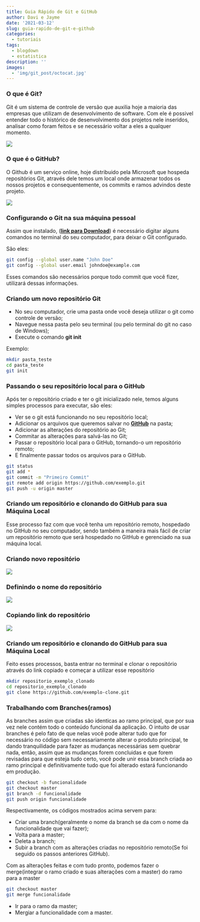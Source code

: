 ```yaml
---
title: Guia Rápido de Git e GitHub
author: Davi e Jayme
date: '2021-03-12'
slug: guia-rapido-de-git-e-github
categories:
  - tutoriais
tags:
  - blogdown
  - estatistica
description: ''
images:
  - 'img/git_post/octocat.jpg'
---
```

### O que é Git?

 Git é um sistema de controle de versão que auxilia hoje a maioria das empresas que utilizam de desenvolvimento de software. Com ele é possivel entender todo o histórico de desenvolvimento dos projetos nele inseridos, analisar como foram feitos e se necessário voltar a eles a qualquer momento.
 
 ![](/blog/2021-03-12-guia-rapido-de-git-e-github_files/git.png)
 
### O que é o GitHub?

 O Github é um serviço online, hoje distribuido pela Microsoft que hospeda repositórios Git, através dele temos um local onde armazenar todos os nossos projetos e consequentemente, os commits e ramos advindos deste projeto.
 
![](/blog/2021-03-12-guia-rapido-de-git-e-github_files/github.png)
 
### Configurando o Git na sua máquina pessoal

Assim que instalado, (**[link para Download](https://git-scm.com/downloads)**) é necessário digitar alguns comandos no terminal do seu computador, para deixar o Git configurado.

São eles:

```bash
git config --global user.name "John Doe"
git config --global user.email johndoe@example.com
```

Esses comandos são necessários porque todo commit que você fizer, utilizará dessas informações.

### Criando um novo repositório Git

- No seu computador, crie uma pasta onde você deseja utilizar o git como controle de versão;
- Navegue nessa pasta pelo seu terminal (ou pelo terminal do git no caso de Windows);
- Execute o comando **git init**

Exemplo:

```bash
mkdir pasta_teste
cd pasta_teste
git init
```

### Passando o seu repositório local para o GitHub

Após ter o repositório criado e ter o git inicializado nele, temos alguns simples processos para executar, são eles:

- Ver se o git está funcionando no seu repositório local;
- Adicionar os arquivos que queremos salvar no **[GitHub](https://github.com)** na pasta;
- Adicionar as alterações do repositório ao Git;
- Commitar as alterações para salvá-las no Git;
- Passar o repositório local para o GitHub, tornando-o um repositório remoto;
- E finalmente passar todos os arquivos para o GitHub.

```bash
git status
git add *
git commit -m "Primeiro Commit"
git remote add origin https://github.com/exemplo.git
git push -u origin master
```

### Criando um repositório e clonando do GitHub para sua Máquina Local

Esse processo faz com que você tenha um repositório remoto, hospedado no GitHub no seu computador, sendo também a maneira mais fácil de criar um repositório remoto que será hospedado no GitHub e gerenciado na sua máquina local.

### Criando novo repositório

![](/blog/2021-03-12-guia-rapido-de-git-e-github_files/criar _novo_repo_1.png)

### Definindo o nome do repositório

![](/blog/2021-03-12-guia-rapido-de-git-e-github_files/definir_nome_repo_2.png)

### Copiando link do repositório

![](/blog/2021-03-12-guia-rapido-de-git-e-github_files/copiar_link_repo_3.png)

### Criando um repositório e clonando do GitHub para sua Máquina Local

Feito esses processos, basta entrar no terminal e clonar o repositório através do link copiado e começar a utilizar esse repositório

```bash
mkdir repositorio_exemplo_clonado
cd repositorio_exemplo_clonado
git clone https://github.com/exemplo-clone.git
```

### Trabalhando com Branches(ramos)

As branches assim que criadas são identicas ao ramo principal, que por sua vez nele contém todo o conteúdo funcional da aplicação. O intuito de usar branches é pelo fato de que nelas você pode alterar tudo que for necessário no código sem necessariamente alterar o produto principal, te dando tranquilidade para fazer as mudanças necessárias sem quebrar nada, então, assim que as mudanças forem concluidas e que forem revisadas para que esteja tudo certo, você pode unir essa branch criada ao ramo principal e definitivamente tudo que foi alterado estará funcionando em produção. 

```bash
git checkout -b funcionalidade
git checkout master
git branch -d funcionalidade
git push origin funcionalidade
```

Respectivamente, os códigos mostrados acima servem para:

- Criar uma branch(geralmente o nome da branch se da com o nome da funcionalidade que vai fazer);
- Volta para a master;
- Deleta a branch;
- Subir a branch com as alterações criadas no repositório remoto(Se foi seguido os passos anteriores GitHub).

Com as alterações feitas e com tudo pronto, podemos fazer o merge(integrar o ramo criado e suas alterações com a master) do ramo para a master

```bash
git checkout master
git merge funcionalidade
```

- Ir para o ramo da master;
- Mergiar a funcionalidade com a master.
